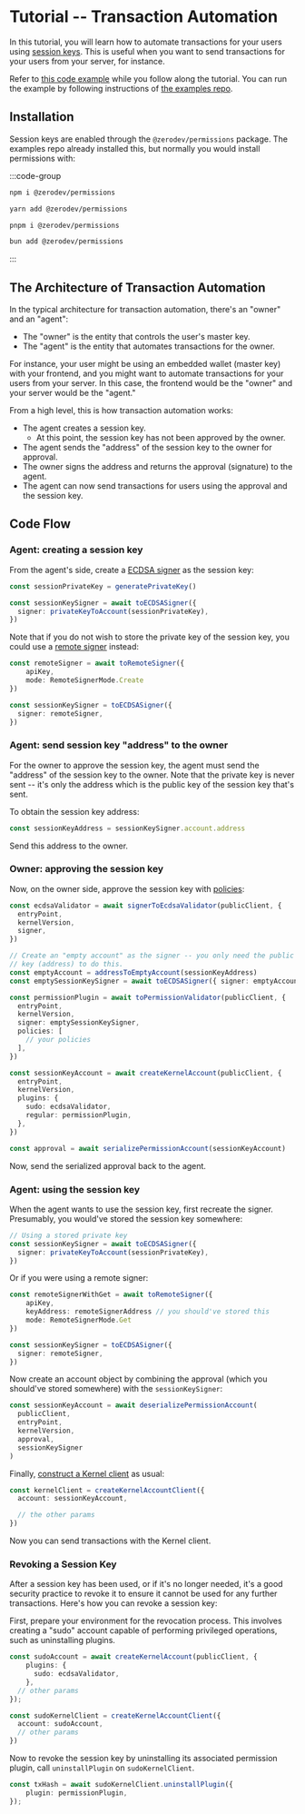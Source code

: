 
<VersionWarning version="5.3.x" /> 

# Tutorial -- Transaction Automation

In this tutorial, you will learn how to automate transactions for your users using [session keys](/sdk/v5_3_x/permissions/intro).  This is useful when you want to send transactions for your users from your server, for instance.

Refer to [this code example](https://github.com/zerodevapp/zerodev-examples/blob/main/session-keys/transaction-automation.ts) while you follow along the tutorial.  You can run the example by following instructions of [the examples repo](https://github.com/zerodevapp/zerodev-examples).

## Installation

Session keys are enabled through the `@zerodev/permissions` package.  The examples repo already installed this, but normally you would install permissions with:

:::code-group

```bash [npm]
npm i @zerodev/permissions
```

```bash [yarn]
yarn add @zerodev/permissions
```

```bash [pnpm]
pnpm i @zerodev/permissions
```

```bash [bun]
bun add @zerodev/permissions
```

:::

## The Architecture of Transaction Automation

In the typical architecture for transaction automation, there's an "owner" and an "agent":

- The "owner" is the entity that controls the user's master key.
- The "agent" is the entity that automates transactions for the owner.

For instance, your user might be using an embedded wallet (master key) with your frontend, and you might want to automate transactions for your users from your server.  In this case, the frontend would be the "owner" and your server would be the "agent."

From a high level, this is how transaction automation works:

- The agent creates a session key.
  - At this point, the session key has not been approved by the owner.
- The agent sends the "address" of the session key to the owner for approval.
- The owner signs the address and returns the approval (signature) to the agent.
- The agent can now send transactions for users using the approval and the session key.

## Code Flow

### Agent: creating a session key

From the agent's side, create a [ECDSA signer](/sdk/v5_3_x/permissions/signers/ecdsa) as the session key:

```ts
const sessionPrivateKey = generatePrivateKey()

const sessionKeySigner = await toECDSASigner({
  signer: privateKeyToAccount(sessionPrivateKey),
})
```

Note that if you do not wish to store the private key of the session key, you could use a [remote signer](https://docs.zerodev.app/sdk/advanced/key-storage) instead:

```ts
const remoteSigner = await toRemoteSigner({
    apiKey,
    mode: RemoteSignerMode.Create
})

const sessionKeySigner = toECDSASigner({
  signer: remoteSigner,
})
```

### Agent: send session key "address" to the owner

For the owner to approve the session key, the agent must send the "address" of the session key to the owner.  Note that the private key is never sent -- it's only the address which is the public key of the session key that's sent.

To obtain the session key address:

```ts
const sessionKeyAddress = sessionKeySigner.account.address
```

Send this address to the owner.

### Owner: approving the session key

Now, on the owner side, approve the session key with [policies](/sdk/v5_3_x/permissions/intro#policies):

```ts
const ecdsaValidator = await signerToEcdsaValidator(publicClient, {
  entryPoint,
  kernelVersion,
  signer,
})

// Create an "empty account" as the signer -- you only need the public
// key (address) to do this.
const emptyAccount = addressToEmptyAccount(sessionKeyAddress)
const emptySessionKeySigner = await toECDSASigner({ signer: emptyAccount })

const permissionPlugin = await toPermissionValidator(publicClient, {
  entryPoint,
  kernelVersion,
  signer: emptySessionKeySigner,
  policies: [
    // your policies
  ],
})

const sessionKeyAccount = await createKernelAccount(publicClient, {
  entryPoint,
  kernelVersion,
  plugins: {
    sudo: ecdsaValidator,
    regular: permissionPlugin,
  },
})

const approval = await serializePermissionAccount(sessionKeyAccount)
```

Now, send the serialized approval back to the agent.

### Agent: using the session key

When the agent wants to use the session key, first recreate the signer.  Presumably, you would've stored the session key somewhere:

```ts
// Using a stored private key
const sessionKeySigner = await toECDSASigner({
  signer: privateKeyToAccount(sessionPrivateKey),
})
```

Or if you were using a remote signer:

```ts
const remoteSignerWithGet = await toRemoteSigner({
    apiKey,
    keyAddress: remoteSignerAddress // you should've stored this
    mode: RemoteSignerMode.Get
})

const sessionKeySigner = toECDSASigner({
  signer: remoteSigner,
})
```

Now create an account object by combining the approval (which you should've stored somewhere) with the `sessionKeySigner`:

```ts
const sessionKeyAccount = await deserializePermissionAccount(
  publicClient,
  entryPoint,
  kernelVersion,
  approval,
  sessionKeySigner
)
```

Finally, [construct a Kernel client](https://docs.zerodev.app/sdk/core-api/create-account#create-an-account-client) as usual:

```ts
const kernelClient = createKernelAccountClient({
  account: sessionKeyAccount,

  // the other params
})
```

Now you can send transactions with the Kernel client.

### Revoking a Session Key

After a session key has been used, or if it's no longer needed, it's a good security practice to revoke it to ensure it cannot be used for any further transactions. Here's how you can revoke a session key:

First, prepare your environment for the revocation process. This involves creating a "sudo" account capable of performing privileged operations, such as uninstalling plugins.

```ts
const sudoAccount = await createKernelAccount(publicClient, {
    plugins: {
      sudo: ecdsaValidator,
    },
  // other params
});

const sudoKernelClient = createKernelAccountClient({
  account: sudoAccount,
  // other params
})
```

Now to revoke the session key by uninstalling its associated permission plugin, call `uninstallPlugin` on `sudoKernelClient`. 

```ts
const txHash = await sudoKernelClient.uninstallPlugin({
    plugin: permissionPlugin,
});
```